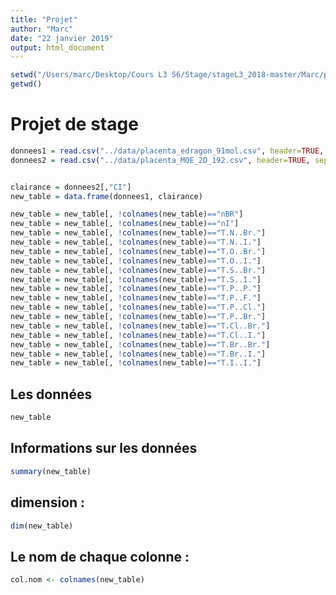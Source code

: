 ```yaml
---
title: "Projet"
author: "Marc"
date: "22 janvier 2019"
output: html_document
---
```


```r
setwd("/Users/marc/Desktop/Cours L3 S6/Stage/stageL3_2018-master/Marc/projet")
getwd()
```

# Projet de stage

```r
donnees1 = read.csv("../data/placenta_edragon_91mol.csv", header=TRUE, sep=";")
donnees2 = read.csv("../data/placenta_MOE_2D_192.csv", header=TRUE, sep=";")


clairance = donnees2[,"CI"]
new_table = data.frame(donnees1, clairance)

new_table = new_table[, !colnames(new_table)=="nBR"]
new_table = new_table[, !colnames(new_table)=="nI"]
new_table = new_table[, !colnames(new_table)=="T.N..Br."]
new_table = new_table[, !colnames(new_table)=="T.N..I."]
new_table = new_table[, !colnames(new_table)=="T.O..Br."]
new_table = new_table[, !colnames(new_table)=="T.O..I."]
new_table = new_table[, !colnames(new_table)=="T.S..Br."]
new_table = new_table[, !colnames(new_table)=="T.S..I."]
new_table = new_table[, !colnames(new_table)=="T.P..P."]
new_table = new_table[, !colnames(new_table)=="T.P..F."]
new_table = new_table[, !colnames(new_table)=="T.P..Cl."]
new_table = new_table[, !colnames(new_table)=="T.P..Br."]
new_table = new_table[, !colnames(new_table)=="T.Cl..Br."]
new_table = new_table[, !colnames(new_table)=="T.Cl..I."]
new_table = new_table[, !colnames(new_table)=="T.Br..Br."]
new_table = new_table[, !colnames(new_table)=="T.Br..I."]
new_table = new_table[, !colnames(new_table)=="T.I..I."]
```

## Les données
```r
new_table
```

## Informations sur les données
```r
summary(new_table)
```

## dimension :
```r
dim(new_table)
```

## Le nom de chaque colonne :
```r
col.nom <- colnames(new_table)
```

